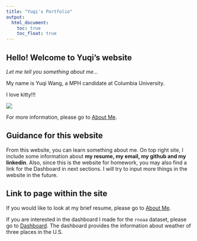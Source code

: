 ```yaml
---
title: "Yuqi's Portfolio"
output: 
  html_document:
    toc: true
    toc_float: true
---
```


## Hello! Welcome to Yuqi's website

_Let me tell you something about me..._

My name is Yuqi Wang, a MPH candidate at Columbia University.

I love kitty!!!

![](images/cat.jpg)

For more information, please go to [About Me](about_me.html).




## Guidance for this website

From this website, you can learn something about me. On top right site, I include some information about **my resume, my email, my github and my linkedin**. Also, since this is the website for homework, you may also find a link for the Dashboard in next sections. I will try to input more things in the website in the future.




## Link to page within the site

If you would like to look at my brief resume, please go to [About Me](about_me.html).

If you are interested in the dashboard I made for the `rnoaa` dataset, please go to [Dashboard](dashboard.html). The dashboard provides the information about weather of three places in the U.S.




